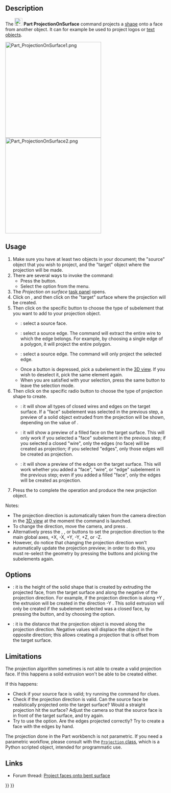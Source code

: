 <languages/>

{{Docnav
|[[Part_Thickness|Thickness]]
|[[Part_Compound|Compound]]
|[[Part_Workbench|Part]]
|IconL=Part_Thickness.svg
|IconR=Part_Compound.svg
|IconC=Workbench_Part.svg
}}

{{GuiCommand
|Name=Part ProjectionOnSurface
|MenuLocation=Part → Create projection on surface...
|Workbenches=[[Part_Workbench|Part]]
|Version=0.19
}}

==Description==

The [[Image:Part_ProjectionOnSurface.svg|24px]] '''Part ProjectionOnSurface''' command projects a [[Shape|shape]] onto a face from another object. It can for example be used to project logos or [[Draft_ShapeString|text objects]].

[[Image:Part_ProjectionOnSurface1.png|300px]] [[Image:Part_ProjectionOnSurface2.png|300px]]

{{Caption|Projection of a logo on a curved surface.}}

==Usage==

# Make sure you have at least two objects in your document; the "source" object that you wish to project, and the "target" object where the projection will be made.
# There are several ways to invoke the command:
#* Press the {{Button|[[Image:Part ProjectionOnSurface.svg|16px]] [[Part_ProjectionOnSurface|Create projection on surface...]]}} button.
#* Select the {{MenuCommand|Part → [[Image:Part ProjectionOnSurface.svg|16px]] Create projection on surface...}} option from the menu.
# The ''Projection on surface'' [[task_panel|task panel]] opens.
# Click on {{Button|Select projection surface}}, and then click on the "target" surface where the projection will be created.
# Then click on the specific button to choose the type of subelement that you want to add to your projection object.
#* {{Button|Add face}}: select a source face.
#* {{Button|Add wire}}: select a source edge. The command will extract the entire wire to which the edge belongs. For example, by choosing a single edge of a polygon, it will project the entire polygon.
#* {{Button|Add edge}}: select a source edge. The command will only project the selected edge.
#* Once a button is depressed, pick a subelement in the [[3D_view|3D view]]. If you wish to deselect it, pick the same element again.
#* When you are satisfied with your selection, press the same {{Button|Add...}} button to leave the selection mode.
# Then click on the specific radio button to choose the type of projection shape to create.
#* {{RadioButton|TRUE|Show all}}: it will show all types of closed wires and edges on the target surface. If a "face" subelement was selected in the previous step, a preview of a solid object extruded from the projection will be shown, depending on the value of {{MenuCommand|Extrude height}}.
#* {{RadioButton|TRUE|Show faces}}: it will show a preview of a filled face on the target surface. This will only work if you selected a "face" subelement in the previous step; if you selected a closed "wire", only the edges (no face) will be created as projection; if you selected "edges", only those edges will be created as projection.
#* {{RadioButton|TRUE|Show edges}}: it will show a preview of the edges on the target surface. This will work whether you added a "face", "wire", or "edge" subelement in the previous step; even if you added a filled "face", only the edges will be created as projection.
# Press the {{Button|OK}} to complete the operation and produce the new projection object.

Notes:
* The projection direction is automatically taken from the camera direction in the [[3D_view|3D view]] at the moment the command is launched.
* To change the direction, move the camera, and press {{Button|Get current camera direction}}.
* Alternatively press the {{Button|X:}}, {{Button|Y:}}, or {{Button|Z:}} buttons to set the projection direction to the main global axes, +X, -X, +Y, -Y, +Z, or -Z.
* However, do notice that changing the projection direction won't automatically update the projection preview; in order to do this, you must re-select the geometry by pressing the {{Button|Add...}} buttons and picking the subelements again.

==Options==

* {{MenuCommand|Extrude height}}: it is the height of the solid shape that is created by extruding the projected face, from the target surface and along the negative of the projection direction. For example, if the projection direction is along +Y {{Value|(0, 1, 0)}}, the extrusion will be created in the direction -Y {{Value|(0, -1, 0)}}. This solid extrusion will only be created if the subelement selected was a closed face, by pressing the {{Button|Add face}} button, and by choosing the {{RadioButton|TRUE|Show all}} option.
* {{MenuCommand|Solid depth}}: it is the distance that the projection object is moved along the projection direction. Negative values will displace the object in the opposite direction; this allows creating a projection that is offset from the target surface.

==Limitations==

The projection algorithm sometimes is not able to create a valid projection face. If this happens a solid extrusion won't be able to be created either.

If this happens:
* Check if your source face is valid; try running the {{Button|[[File:Part_CheckGeometry.svg|16px]] [[Part_CheckGeometry|CheckGeometry]]}} command for clues.
* Check if the projection direction is valid. Can the source face be realistically projected onto the target surface? Would a straight projection hit the surface? Adjust the camera so that the source face is in front of the target surface, and try again.
* Try to use the {{RadioButton|TRUE|Show edges}} option. Are the edges projected correctly? Try to create a face with the edges by hand.

The projection done in the Part workbench is not parametric. If you need a parametric workflow, please consult with the [https://gist.github.com/CsatiZoltan/f4fd10bf20923143ba0e0678ea1d3d61 <code>Projection</code> class], which is a Python scripted object, intended for programmatic use.

==Links==

* Forum thread: [https://forum.freecadweb.org/viewtopic.php?f=9&t=33700 Project faces onto bent surface]


{{Docnav
|[[Part_Thickness|Thickness]]
|[[Part_Compound|Compound]]
|[[Part_Workbench|Part]]
|IconL=Part_Thickness.svg
|IconR=Part_Compound.svg
|IconC=Workbench_Part.svg
}}

{{Part_Tools_navi{{#translation:}}}}
{{Userdocnavi{{#translation:}}}}